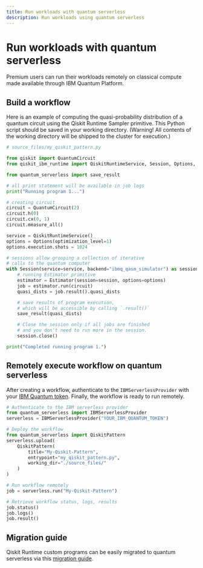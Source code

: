 ```yaml
---
title: Run workloads with quantum serverless
description: Run workloads using quantum serverless
---
```


# Run workloads with quantum serverless

Premium users can run their workloads remotely on classical compute made available through IBM Quantum Platform.

## Build a workflow

Here is an example of computing the quasi-probability distribution of a quantum circuit using the Qiskit Runtime Sampler primitive. This Python script should be saved in your working directory. (Warning! All contents of the working directory will be shipped to the cluster for execution.)

```python
# source_files/my_qiskit_pattern.py

from qiskit import QuantumCircuit
from qiskit_ibm_runtime import QiskitRuntimeService, Session, Options, Estimator

from quantum_serverless import save_result

# all print statement will be available in job logs
print("Running program 1...")

# creating circuit
circuit = QuantumCircuit(2)
circuit.h(0)
circuit.cx(0, 1)
circuit.measure_all()

service = QiskitRuntimeService()
options = Options(optimization_level=1)
options.execution.shots = 1024

# sessions allow grouping a collection of iterative
# calls to the quantum computer
with Session(service=service, backend="ibmq_qasm_simulator") as session:
    # running Estimator primitive
    estimator = Estimator(session=session, options=options)
    job = estimator.run(circuit)
    quasi_dists = job.result().quasi_dists

    # save results of program execution,
    # which will be accessible by calling `.result()`
    save_result(quasi_dists)

    # Close the session only if all jobs are finished
    # and you don't need to run more in the session.
    session.close()

print("Completed running program 1.")
```

## Remotely execute workflow on quantum serverless

After creating a workflow, authenticate to the `IBMServerlessProvider` with your [IBM Quantum token](account-management). Finally, the workflow is ready to run remotely.

```python
# Authenticate to the IBM serverless provider
from quantum_serverless import IBMServerlessProvider
serverless = IBMServerlessProvider("YOUR_IBM_QUANTUM_TOKEN")

# Deploy the workflow
from quantum_serverless import QiskitPattern
serverless.upload(
    QiskitPattern(
        title="My-Qiskit-Pattern",
        entrypoint="my_qiskit_pattern.py",
        working_dir="./source_files/"
    )
)

# Run workflow remotely
job = serverless.run("My-Qiskit-Pattern")

# Retrieve workflow status, logs, results
job.status()
job.logs()
job.result()
```

## Migration guide

Qiskit Runtime custom programs can be easily migrated to quantum serverless via this [migration guide](https://qiskit-extensions.github.io/quantum-serverless/migration/migration_from_qiskit_runtime_programs.html).
